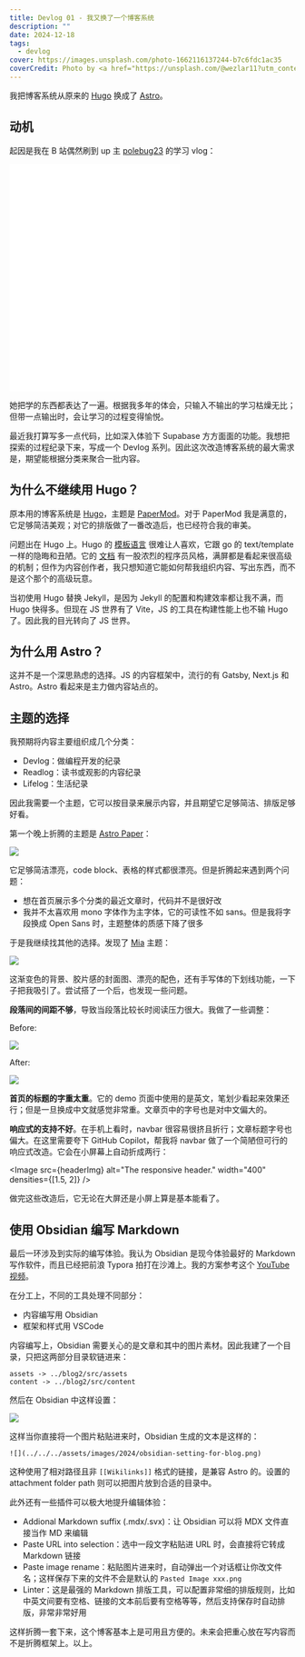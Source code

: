 ```yaml
---
title: Devlog 01 - 我又换了一个博客系统
description: ""
date: 2024-12-18
tags:
  - devlog
cover: https://images.unsplash.com/photo-1662116137244-b7c6fdc1ac35
coverCredit: Photo by <a href="https://unsplash.com/@wezlar11?utm_content=creditCopyText&utm_medium=referral&utm_source=unsplash">Dean Pugh</a> on <a href="https://unsplash.com/photos/a-tablet-on-a-rocky-beach--K2DLWKyPog?utm_content=creditCopyText&utm_medium=referral&utm_source=unsplash">Unsplash</a>
---
```



我把博客系统从原来的 [Hugo](https://gohugo.io/) 换成了 [Astro](https://astro.build/)。

## 动机

起因是我在 B 站偶然刷到 up 主 [polebug23](https://space.bilibili.com/58078997) 的学习 vlog：

<iframe src="//player.bilibili.com/player.html?isOutside=true&aid=113617974335402&bvid=BV19fqpYHELi&cid=25727212844&p=1&autoPlay=0" scrolling="no" border="0" frameborder="no" framespacing="0" allowfullscreen="true" height="400"></iframe>

她把学的东西都表达了一遍。根据我多年的体会，只输入不输出的学习枯燥无比；但带一点输出时，会让学习的过程变得愉悦。

最近我打算写多一点代码，比如深入体验下 Supabase 方方面面的功能。我想把探索的过程纪录下来，写成一个 Devlog 系列。因此这次改造博客系统的最大需求是，期望能根据分类来聚合一批内容。

## 为什么不继续用 Hugo？

原本用的博客系统是 [Hugo](https://gohugo.io/)，主题是 [PaperMod](https://github.com/adityatelange/hugo-PaperMod)。对于 PaperMod 我是满意的，它足够简洁美观；对它的排版做了一番改造后，也已经符合我的审美。

问题出在 Hugo 上。Hugo 的 [模板语言](https://gohugo.io/templates/introduction/) 很难让人喜欢，它跟 go 的 text/template 一样的隐晦和丑陋。它的 [文档](https://gohugo.io/documentation/) 有一股浓烈的程序员风格，满屏都是看起来很高级的机制；但作为内容创作者，我只想知道它能如何帮我组织内容、写出东西，而不是这个那个的高级玩意。

当初使用 Hugo 替换 Jekyll，是因为 Jekyll 的配置和构建效率都让我不满，而 Hugo 快得多。但现在 JS 世界有了 Vite，JS 的工具在构建性能上也不输 Hugo 了。因此我的目光转向了 JS 世界。

## 为什么用 Astro？

这并不是一个深思熟虑的选择。JS 的内容框架中，流行的有 Gatsby, Next.js 和 Astro。Astro 看起来是主力做内容站点的。

## 主题的选择

我预期将内容主要组织成几个分类：

- Devlog：做编程开发的纪录
- Readlog：读书或观影的内容纪录
- Lifelog：生活纪录

因此我需要一个主题，它可以按目录来展示内容，并且期望它足够简洁、排版足够好看。

第一个晚上折腾的主题是 [Astro Paper](https://github.com/satnaing/astro-paper)：

![](../../../assets/images/2024/astro-paper-theme.png)

它足够简洁漂亮，code block、表格的样式都很漂亮。但是折腾起来遇到两个问题：

- 想在首页展示多个分类的最近文章时，代码并不是很好改
- 我并不太喜欢用 mono 字体作为主字体，它的可读性不如 sans。但是我将字段换成 Open Sans 时，主题整体的质感下降了很多

于是我继续找其他的选择。发现了 [Mia](https://astro-theme-mia.pages.dev/) 主题：

![](../../../assets/images/2024/mia-theme.png)

这渐变色的背景、胶片感的封面图、漂亮的配色，还有手写体的下划线功能，一下子把我吸引了。尝试搭了一个后，也发现一些问题。

**段落间的间距不够**，导致当段落比较长时阅读压力很大。我做了一些调整：

Before:

![](../../../assets/images/2024/line-spacing-before.png)

After:

![](../../../assets/images/2024/line-spacing-after.png)

**首页的标题的字重太重**。它的 demo 页面中使用的是英文，笔划少看起来效果还行；但是一旦换成中文就感觉非常重。文章页中的字号也是对中文偏大的。

**响应式的支持不好**。在手机上看时，navbar 很容易很挤且折行；文章标题字号也偏大。在这里需要夸下 GitHub Copilot，帮我将 navbar 做了一个简陋但可行的响应式改造。它会在小屏幕上自动折成两行：


<Image src={headerImg} alt="The responsive header." width="400" densities={[1.5, 2]} />

做完这些改造后，它无论在大屏还是小屏上算是基本能看了。

## 使用 Obsidian 编写 Markdown

最后一环涉及到实际的编写体验。我认为 Obsidian 是现今体验最好的 Markdown 写作软件，而且已经把前浪 Typora 拍打在沙滩上。我的方案参考这个 [YouTube 视频](https://www.youtube.com/watch?v=dz3GOp4hN50)。

在分工上，不同的工具处理不同部分：

- 内容编写用 Obsidian
- 框架和样式用 VSCode

内容编写上，Obsidian 需要关心的是文章和其中的图片素材。因此我建了一个目录，只把这两部分目录软链进来：

```
assets -> ../blog2/src/assets
content -> ../blog2/src/content
```

然后在 Obsidian 中这样设置：

![](../../../assets/images/2024/obsidian-setting-for-blog.png)

这样当你直接将一个图片粘贴进来时，Obsidian 生成的文本是这样的：

```
![](../../../assets/images/2024/obsidian-setting-for-blog.png)
```

这种使用了相对路径且非 `[[Wikilinks]]` 格式的链接，是兼容 Astro 的。设置的 attachment folder path 则可以把图片放到合适的目录中。

此外还有一些插件可以极大地提升编辑体验：

- Addional Markdown suffix (.mdx/.svx)：让 Obsidian 可以将 MDX 文件直接当作 MD 来编辑
- Paste URL into selection：选中一段文字粘贴进 URL 时，会直接将它转成 Markdown 链接
- Paste image rename：粘贴图片进来时，自动弹出一个对话框让你改文件名；这样保存下来的文件不会是默认的 `Pasted Image xxx.png`
- Linter：这是最强的 Markdown 排版工具，可以配置非常细的排版规则，比如中英文间要有空格、链接的文本前后要有空格等等，然后支持保存时自动排版，非常非常好用

这样折腾一套下来，这个博客基本上是可用且方便的。未来会把重心放在写内容而不是折腾框架上。以上。